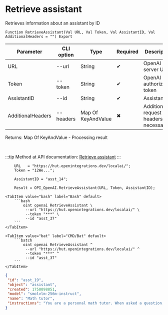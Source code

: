 ﻿---
sidebar_position: 3
description: Retrieve assistant and other functions to work with OpenAI in the Open Integration Package, a free open-source integration library for 1C:Enterprise 8, OneScript and CLI
keywords: [1C, 1С, 1С:Enterprise, 1С:Enterprise 8.3, API, Integration, Services, Exchange, OneScript, CLI, OpenAI]
---


# Retrieve assistant
 Retrieves information about an assistant by ID



`Function RetrieveAssistant(Val URL, Val Token, Val AssistantID, Val AdditionalHeaders = "") Export`

  | Parameter | CLI option | Type | Required | Description |
  |-|-|-|-|-|
  | URL | --url | String | &#x2714; | OpenAI server URL |
  | Token | --token | String | &#x2714; | OpenAI authorization token |
  | AssistantID | --id | String | &#x2714; | Assistant ID |
  | AdditionalHeaders | --headers | Map Of KeyAndValue | &#x2716; | Additional request headers, if necessary |

  
  Returns:  Map Of KeyAndValue - Processing result

<br/>

:::tip
Method at API documentation: [Retrieve assistant](https://platform.openai.com/docs/api-reference/assistants/getAssistant)
:::
<br/>



```bsl title="1C:Enterprise/OneScript code example"
    URL   = "https://hut.openintegrations.dev/localai/";
    Token = "12We...";

    AssistantID = "asst_14";

    Result = OPI_OpenAI.RetrieveAssistant(URL, Token, AssistantID);
```
 

 <Tabs>
  
    <TabItem value="bash" label="Bash" default>
        ```bash
            oint openai RetrieveAssistant \
             --url "https://hut.openintegrations.dev/localai/" \
             --token "***" \
             --id "asst_37"
        ```
    </TabItem>
  
    <TabItem value="bat" label="CMD/Bat" default>
        ```batch
            oint openai RetrieveAssistant ^
             --url "https://hut.openintegrations.dev/localai/" ^
             --token "***" ^
             --id "asst_37"
        ```
    </TabItem>
</Tabs>


```json title="Result"
{
 "id": "asst_19",
 "object": "assistant",
 "created": 1750098851,
 "model": "smolvlm-256m-instruct",
 "name": "Math tutor",
 "instructions": "You are a personal math tutor. When asked a question, write and run Python code to answer the question."
}
```
